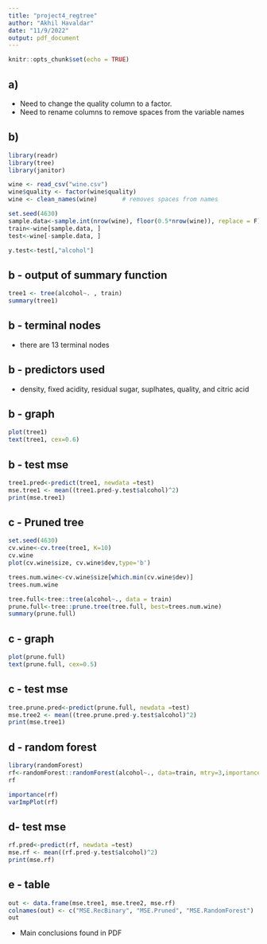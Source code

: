 ---
title: "project4_regtree"
author: "Akhil Havaldar"
date: "11/9/2022"
output: pdf_document
---

```{r setup, include=FALSE}
knitr::opts_chunk$set(echo = TRUE)
```

## a) 
- Need to change the quality column to a factor.
- Need to rename columns to remove spaces from the variable names

## b) 
```{r}
library(readr)
library(tree)
library(janitor)

wine <- read_csv("wine.csv")
wine$quality <- factor(wine$quality)
wine <- clean_names(wine)       # removes spaces from names

set.seed(4630)
sample.data<-sample.int(nrow(wine), floor(0.5*nrow(wine)), replace = F)
train<-wine[sample.data, ]
test<-wine[-sample.data, ]

y.test<-test[,"alcohol"]
```

## b - output of summary function
```{r}
tree1 <- tree(alcohol~. , train)
summary(tree1)
```
## b - terminal nodes
- there are 13 terminal nodes

## b - predictors used
- density, fixed acidity, residual sugar, suplhates, quality, and citric acid

## b - graph
```{r}
plot(tree1)
text(tree1, cex=0.6) 
```
## b - test mse
```{r}
tree1.pred<-predict(tree1, newdata =test)
mse.tree1 <- mean((tree1.pred-y.test$alcohol)^2)
print(mse.tree1) 
```
## c - Pruned tree
```{r}
set.seed(4630)
cv.wine<-cv.tree(tree1, K=10)
cv.wine
plot(cv.wine$size, cv.wine$dev,type='b')

trees.num.wine<-cv.wine$size[which.min(cv.wine$dev)]
trees.num.wine

tree.full<-tree::tree(alcohol~., data = train)
prune.full<-tree::prune.tree(tree.full, best=trees.num.wine)
summary(prune.full)
```
## c - graph
```{r}
plot(prune.full)
text(prune.full, cex=0.5)
```

## c - test mse
```{r}
tree.prune.pred<-predict(prune.full, newdata =test)
mse.tree2 <- mean((tree.prune.pred-y.test$alcohol)^2)
print(mse.tree1) 
```

## d - random forest
```{r}
library(randomForest) 
rf<-randomForest::randomForest(alcohol~., data=train, mtry=3,importance=TRUE)
rf

importance(rf)
varImpPlot(rf)
```

## d- test mse
```{r}
rf.pred<-predict(rf, newdata =test)
mse.rf <- mean((rf.pred-y.test$alcohol)^2)
print(mse.rf) 
```

## e - table
```{r}
out <- data.frame(mse.tree1, mse.tree2, mse.rf)
colnames(out) <- c("MSE.RecBinary", "MSE.Pruned", "MSE.RandomForest")
out
```

- Main conclusions found in PDF 

